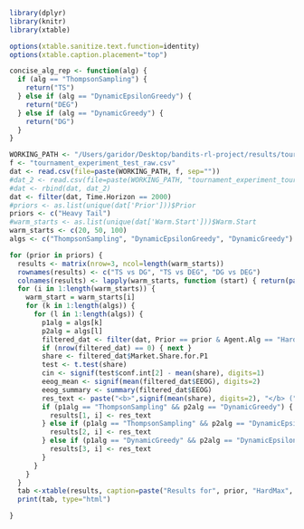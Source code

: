  <style>
   th,td{
     padding:10px;
   }
 </style>

```r

library(dplyr)
library(knitr)
library(xtable)

options(xtable.sanitize.text.function=identity)
options(xtable.caption.placement="top")

concise_alg_rep <- function(alg) {
  if (alg == "ThompsonSampling") {
    return("TS")
  } else if (alg == "DynamicEpsilonGreedy") {
    return("DEG")
  } else if (alg == "DynamicGreedy") {
    return("DG")
  }
}

WORKING_PATH <- "/Users/garidor/Desktop/bandits-rl-project/results/tournament_raw_results/"
f <- "tournament_experiment_test_raw.csv"
dat <- read.csv(file=paste(WORKING_PATH, f, sep=""))
#dat_2 <- read.csv(file=paste(WORKING_PATH, "tournament_experiment_tourn_.5_.7_raw.csv", sep=""))
#dat <- rbind(dat, dat_2)
dat <- filter(dat, Time.Horizon == 2000)
#priors <- as.list(unique(dat['Prior']))$Prior
priors <- c("Heavy Tail")
#warm_starts <- as.list(unique(dat['Warm.Start']))$Warm.Start
warm_starts <- c(20, 50, 100)
algs <- c("ThompsonSampling", "DynamicEpsilonGreedy", "DynamicGreedy")

for (prior in priors) {
  results <- matrix(nrow=3, ncol=length(warm_starts))
  rownames(results) <- c("TS vs DG", "TS vs DEG", "DG vs DEG")
  colnames(results) <- lapply(warm_starts, function (start) { return(paste("k =", start))})
  for (i in 1:length(warm_starts)) {
    warm_start = warm_starts[i]
    for (k in 1:length(algs)) {
      for (l in 1:length(algs)) {
        p1alg = algs[k]
        p2alg = algs[l]
        filtered_dat <- filter(dat, Prior == prior & Agent.Alg == "HardMax" & Warm.Start == warm_start & P1.Alg == p1alg & P2.Alg == p2alg)
        if (nrow(filtered_dat) == 0) { next }
        share <- filtered_dat$Market.Share.for.P1
        test <- t.test(share)
        cin <- signif(test$conf.int[2] - mean(share), digits=1)
        eeog_mean <- signif(mean(filtered_dat$EEOG), digits=2)
        eeog_summary <- summary(filtered_dat$EEOG)
        res_text <- paste("<b>",signif(mean(share), digits=2), "</b> (", cin, ")<br><u>eeog</u><br> avg: ", eeog_mean, "<br>med: ", eeog_summary["Median"] , sep="")
        if (p1alg == "ThompsonSampling" && p2alg == "DynamicGreedy") {
          results[1, i] <- res_text
        } else if (p1alg == "ThompsonSampling" && p2alg == "DynamicEpsilonGreedy") {
          results[2, i] <- res_text
        } else if (p1alg == "DynamicGreedy" && p2alg == "DynamicEpsilonGreedy") {
          results[3, i] <- res_text
        }
      }
    }
  }
  tab <-xtable(results, caption=paste("Results for", prior, "HardMax", "K=10"))
  print(tab, type="html")

}
```

